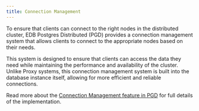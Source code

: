 ```yaml
---
title: Connection Management
---
```


To ensure that clients can connect to the right nodes in the distributed cluster, EDB Postgres Distributed (PGD) provides a connection management system that allows clients to connect to the appropriate nodes based on their needs.

This system is designed to ensure that clients can access the data they need while maintaining the performance and availability of the cluster. 
Unlike Proxy systems, this connection management system is built into the database instance itself, allowing for more efficient and reliable connections.

Read more about the [Connection Management feature in PGD](/pgd/6/reference/connection-manager/) for full details of the implementation.

